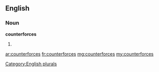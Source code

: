 ==English==

===Noun===
'''counterforces'''

# {{plural of|[[counterforce]]}}

[[Category:English plurals]]

[[ar:counterforces]]
[[fr:counterforces]]
[[mg:counterforces]]
[[my:counterforces]]